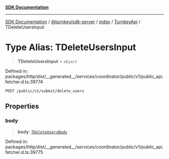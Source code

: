 [**SDK Documentation**](../../../../../../README.mdx)

***

[SDK Documentation](../../../../../../packages.mdx) / [@turnkey/sdk-server](../../../../README.mdx) / [index](../../../README.mdx) / [TurnkeyApi](../README.mdx) / TDeleteUsersInput

# Type Alias: TDeleteUsersInput

> **TDeleteUsersInput** = `object`

Defined in: packages/http/dist/\_\_generated\_\_/services/coordinator/public/v1/public\_api.fetcher.d.ts:39774

`POST /public/v1/submit/delete_users`

## Properties

### body

> **body**: [`TDeleteUsersBody`](TDeleteUsersBody.mdx)

Defined in: packages/http/dist/\_\_generated\_\_/services/coordinator/public/v1/public\_api.fetcher.d.ts:39775
